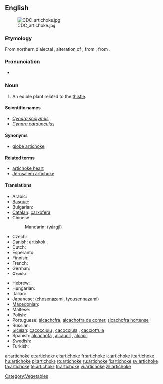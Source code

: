 {{wikipedia}}
==English==
[[Image:CDC_artichoke.jpg|right]]

===Etymology===
From northern {{etyl|it}} dialectal {{term|articiocco}}, alteration of {{term|arcicioffo}}, from {{etyl|osp}} {{term|alcarchofa}}, from {{etyl|ar}} {{term|قرشوف|القرشوف|artichoke|tr=al-qaršūf|sc=Arab}}.

===Pronunciation===
* {{audio|en-us-artichoke.ogg|Audio (US)}}

===Noun===
{{en-noun}}

# An edible plant related to the [[thistle]].

====Scientific names====
* ''[[Cynara scolymus]]''
* ''[[Cynara cardunculus]]''

====Synonyms====
* [[globe artichoke]]

====Related terms====
* [[artichoke heart]]
* [[Jerusalem artichoke]]

====Translations====
{{trans-top|''Cynara scolymus''}}
* Arabic: {{t-|ar|خرشوف|m|alt=خُرْشوف|tr=khurshuuf}}
* [[Basque]]: {{t|eu|orburu|xs=Basque}}
* Bulgarian: {{t-|bg|артишок}}
* [[Catalan]]: [[carxofera]] {{f}}
* Chinese:
*: Mandarin: {{zh-ts|洋薊|洋蓟}} ([[yángjì]])
* Czech: {{t+|cs|artyčok|m}}
* Danish: [[artiskok]]
* Dutch: {{t+|nl|artisjok|m}}
* Esperanto: {{t-|eo|artiŝoko|xs=Esperanto}}
* Finnish: {{t-|fi|latva-artisokka}}
* French: {{t+|fr|artichaut|m}}
* German: {{t+|de|Artischocke|f}}
* Greek: {{t+|el|αγκινάρα|f|tr=aginara}}
{{trans-mid}}
* Hebrew: {{t+|he|ארטישוק|m|tr=artishok}}
* Hungarian: {{t+|hu|articsóka}}
* Italian: {{t+|it|carciofo|m}}
* Japanese: ([[chosenazami]], [[tyousennazami]])
* [[Macedonian]]: {{t|mk|артичок|m|tr=artičók}}
* Maltese: {{t-|mt|qaqoċċa|f|xs=Maltese}}
* Polish: {{t+|pl|karczoch|m}}
* Portuguese: [[alcachofra]], [[alcachofra de comer]], [[alcachofra hortense]]
* Russian: {{t|ru|артишок|m|tr=artišók|sc=Cyrl}}
* [[Sicilian]]: [[cacocciùlu]] {{m}}, [[cacocciùla]] {{f}} , [[caccioffula]] {{f}}
* Spanish: [[alcachofa]] {{f}}, [[alcaucil]] {{m}} {{italbrac|Argentina|Southern Spain}}, [[alcacil]] {{m}} {{italbrac|Southeastern Spain}}
* Swedish: {{t-|sv|kronärtskocka}}
* Turkish: {{t+|tr|enginar}}
{{trans-bottom}}

[[Category:Vegetables]]

[[ar:artichoke]]
[[et:artichoke]]
[[el:artichoke]]
[[fr:artichoke]]
[[io:artichoke]]
[[it:artichoke]]
[[hu:artichoke]]
[[pl:artichoke]]
[[ro:artichoke]]
[[ru:artichoke]]
[[fi:artichoke]]
[[sv:artichoke]]
[[ta:artichoke]]
[[te:artichoke]]
[[tr:artichoke]]
[[vi:artichoke]]
[[zh:artichoke]]